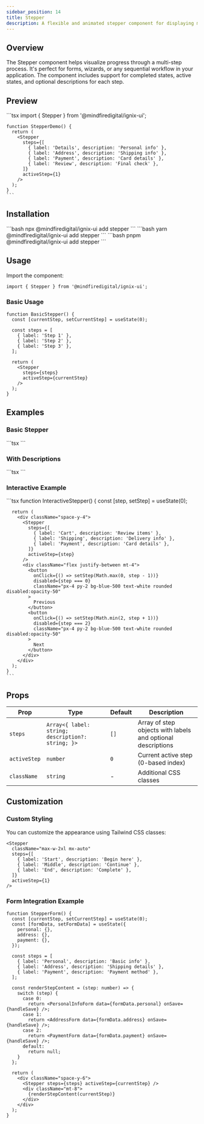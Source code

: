 ```yaml
---
sidebar_position: 14
title: Stepper
description: A flexible and animated stepper component for displaying multi-step processes.
---
```



## Overview

The Stepper component helps visualize progress through a multi-step process. It's perfect for forms, wizards, or any sequential workflow in your application. The component includes support for completed states, active states, and optional descriptions for each step.

## Preview

<Tabs defaultValue="preview">
  <TabItem value="preview" label="Preview" default>
    <div className="w-full p-8 space-y-8 rounded-lg border ">
      <div className="p-6 rounded-lg">
        <Stepper
          steps={[
            { label: 'Details', description: 'Personal info' },
            { label: 'Address', description: 'Shipping info' },
            { label: 'Payment', description: 'Card details' },
            { label: 'Review', description: 'Final check' },
          ]}
          activeStep={1}
        />
      </div>
    </div>
  </TabItem>
  <TabItem value="code" label="Code">
    ```tsx
    import { Stepper } from '@mindfiredigital/ignix-ui';

    function StepperDemo() {
      return (
        <Stepper
          steps={[
            { label: 'Details', description: 'Personal info' },
            { label: 'Address', description: 'Shipping info' },
            { label: 'Payment', description: 'Card details' },
            { label: 'Review', description: 'Final check' },
          ]}
          activeStep={1}
        />
      );
    }
    ```
  </TabItem>
</Tabs>

## Installation

<Tabs>
  <TabItem value="npm" label="npm" default>
    ```bash
    npx @mindfiredigital/ignix-ui add stepper
    ```
  </TabItem>
  <TabItem value="yarn" label="Yarn">
    ```bash
    yarn @mindfiredigital/ignix-ui add stepper
    ```
  </TabItem>
  <TabItem value="pnpm" label="pnpm">
    ```bash
    pnpm @mindfiredigital/ignix-ui add stepper
    ```
  </TabItem>
</Tabs>

## Usage

Import the component:

```tsx
import { Stepper } from '@mindfiredigital/ignix-ui';
```

### Basic Usage

```tsx
function BasicStepper() {
  const [currentStep, setCurrentStep] = useState(0);
  
  const steps = [
    { label: 'Step 1' },
    { label: 'Step 2' },
    { label: 'Step 3' },
  ];

  return (
    <Stepper
      steps={steps}
      activeStep={currentStep}
    />
  );
}
```

## Examples

### Basic Stepper

<Tabs>
  <TabItem value="basic-preview" label="Preview" default>
    <div className="w-full p-8 space-y-8 border rounded-lg">
      <div className="p-6 rounded-lg">
        <Stepper
          steps={[
            { label: 'Step 1' },
            { label: 'Step 2' },
            { label: 'Step 3' },
          ]}
          activeStep={1}
        />
      </div>
    </div>
  </TabItem>
  <TabItem value="basic-code" label="Code">
    ```tsx
    <Stepper
      steps={[
        { label: 'Step 1' },
        { label: 'Step 2' },
        { label: 'Step 3' },
      ]}
      activeStep={1}
    />
    ```
  </TabItem>
</Tabs>

### With Descriptions

<Tabs>
  <TabItem value="descriptions-preview" label="Preview" default>
    <div className="w-full p-8 space-y-8 border rounded-lg">
      <div className="p-6 rounded-lg">
        <Stepper
          steps={[
            { label: 'Account', description: 'Create account' },
            { label: 'Profile', description: 'Complete profile' },
            { label: 'Verify', description: 'Verification' },
            { label: 'Done', description: 'Final step' },
          ]}
          activeStep={2}
        />
      </div>
    </div>
  </TabItem>
  <TabItem value="descriptions-code" label="Code">
    ```tsx
    <Stepper
      steps={[
        { label: 'Account', description: 'Create account' },
        { label: 'Profile', description: 'Complete profile' },
        { label: 'Verify', description: 'Verification' },
        { label: 'Done', description: 'Final step' },
      ]}
      activeStep={2}
    />
    ```
  </TabItem>
</Tabs>

### Interactive Example

<Tabs>
  <TabItem value="interactive-preview" label="Preview" default>
    <div className="w-full p-8 space-y-8 border rounded-lg">
      <div className="p-6 rounded-lg space-y-4">
       <StepperDemo />
      </div>
    </div>
  </TabItem>
  <TabItem value="interactive-code" label="Code">
    ```tsx
    function InteractiveStepper() {
      const [step, setStep] = useState(0);
      
      return (
        <div className="space-y-4">
          <Stepper
            steps={[
              { label: 'Cart', description: 'Review items' },
              { label: 'Shipping', description: 'Delivery info' },
              { label: 'Payment', description: 'Card details' },
            ]}
            activeStep={step}
          />
          <div className="flex justify-between mt-4">
            <button
              onClick={() => setStep(Math.max(0, step - 1))}
              disabled={step === 0}
              className="px-4 py-2 bg-blue-500 text-white rounded disabled:opacity-50"
            >
              Previous
            </button>
            <button
              onClick={() => setStep(Math.min(2, step + 1))}
              disabled={step === 2}
              className="px-4 py-2 bg-blue-500 text-white rounded disabled:opacity-50"
            >
              Next
            </button>
          </div>
        </div>
      );
    }
    ```
  </TabItem>
</Tabs>

## Props

| Prop | Type | Default | Description |
|------|------|---------|-------------|
| `steps` | `Array<{ label: string; description?: string; }>` | `[]` | Array of step objects with labels and optional descriptions |
| `activeStep` | `number` | `0` | Current active step (0-based index) |
| `className` | `string` | - | Additional CSS classes |

## Customization

### Custom Styling

You can customize the appearance using Tailwind CSS classes:

```tsx
<Stepper
  className="max-w-2xl mx-auto"
  steps={[
    { label: 'Start', description: 'Begin here' },
    { label: 'Middle', description: 'Continue' },
    { label: 'End', description: 'Complete' },
  ]}
  activeStep={1}
/>
```

### Form Integration Example

```tsx
function StepperForm() {
  const [currentStep, setCurrentStep] = useState(0);
  const [formData, setFormData] = useState({
    personal: {},
    address: {},
    payment: {},
  });

  const steps = [
    { label: 'Personal', description: 'Basic info' },
    { label: 'Address', description: 'Shipping details' },
    { label: 'Payment', description: 'Payment method' },
  ];

  const renderStepContent = (step: number) => {
    switch (step) {
      case 0:
        return <PersonalInfoForm data={formData.personal} onSave={handleSave} />;
      case 1:
        return <AddressForm data={formData.address} onSave={handleSave} />;
      case 2:
        return <PaymentForm data={formData.payment} onSave={handleSave} />;
      default:
        return null;
    }
  };

  return (
    <div className="space-y-6">
      <Stepper steps={steps} activeStep={currentStep} />
      <div className="mt-8">
        {renderStepContent(currentStep)}
      </div>
    </div>
  );
}
```
